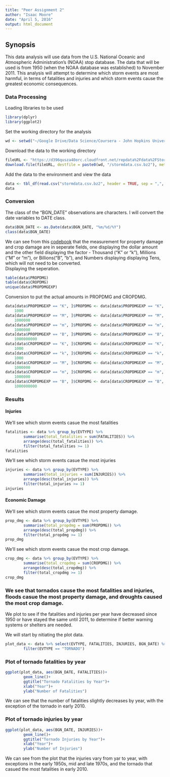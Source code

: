 ```yaml
---
title: "Peer Assignment 2"
author: "Isaac Moore"
date: "April 5, 2016"
output: html_document
---
```

## Synopsis
This data analysis will use data from the U.S. National Oceanic and Atmospheric Administration’s (NOAA) stop database. The data that will be used is from 1950 (when the NOAA database was established) to November 2011. This analysis will attempt to determine which storm events are most harmful, in terms of fatalities and injuries and which storm events cause the greatest economic consequences.  

### Data Processing  
Loading libraries to be used
```r
library(dplyr)
library(ggplot2)
```

Set the working directory for the analysis  
```r
wd <- setwd("~/Google Drive/Data Science/Coursera - John Hopkins University/Course 5 - Reproducible Research/Week 4/Peer Assignment 2")
```

Download the data to the working directory  
```r
fileURL <- "https://d396qusza40orc.cloudfront.net/repdata%2Fdata%2FStormData.csv.bz2"
download.file(fileURL, destfile = paste0(wd, "/stormdata.csv.bz2"), method = "curl")
```

Add the data to the environment and view the data  
```r
data <- tbl_df(read.csv("stormdata.csv.bz2", header = TRUE, sep = ",", stringsAsFactors = FALSE))
data
```

### Conversion  
The class of the "BGN_DATE" observations are characters. I will convert the date variables to DATE class. 
```r
data$BGN_DATE <- as.Date(data$BGN_DATE, "%m/%d/%Y")
class(data$BGN_DATE)
```  
We can see from this [codebook](https://rstudio-pubs-static.s3.amazonaws.com/58957_37b6723ee52b455990e149edde45e5b6.html) that the measurement for property damage and crop damage are in seperate fields, one displaying the dollar amount and the other field displaying the factor - Thousand ("K" or "k"), Millions ("M" or "m"), or Billions("B", "b"), and Numbers displaying displaying Tens, which will not need to be converted.  
Displaying the seperation.  
```r
table(data$PROPDMG)
table(data$CROPDMG)
unique(data$PROPDMGEXP)
```
Conversion to put the actual amounts in PROPDMG and CROPDMG.  
```r
data[data$PROPDMGEXP == "K", ]$PROPDMG <- data[data$PROPDMGEXP == "K", ]$PROPDMG * 
    1000
data[data$PROPDMGEXP == "M", ]$PROPDMG <- data[data$PROPDMGEXP == "M", ]$PROPDMG * 
    1000000
data[data$PROPDMGEXP == "m", ]$PROPDMG <- data[data$PROPDMGEXP == "m", ]$PROPDMG * 
    1000000
data[data$PROPDMGEXP == "B", ]$PROPDMG <- data[data$PROPDMGEXP == "B", ]$PROPDMG * 
    1000000000
data[data$CROPDMGEXP == "K", ]$CROPDMG <- data[data$CROPDMGEXP == "K", ]$CROPDMG * 
    1000
data[data$CROPDMGEXP == "k", ]$CROPDMG <- data[data$CROPDMGEXP == "k", ]$CROPDMG * 
    1000
data[data$CROPDMGEXP == "M", ]$CROPDMG <- data[data$CROPDMGEXP == "M", ]$CROPDMG * 
    1000000
data[data$CROPDMGEXP == "m", ]$CROPDMG <- data[data$CROPDMGEXP == "m", ]$CROPDMG * 
    1000000
data[data$CROPDMGEXP == "B", ]$CROPDMG <- data[data$CROPDMGEXP == "B", ]$CROPDMG * 
    1000000000
```
### Results  

#### Injuries
We'll see which storm events casue the most fatalities  
```r
fatalities <- data %>% group_by(EVTYPE) %>%
        summarise(total_fatalities = sum(FATALITIES)) %>%
        arrange(desc(total_fatalities)) %>%
        filter(total_fatalities >= 1)
fatalities
```

We'll see which storm events casue the most injuries  
```r
injuries <- data %>% group_by(EVTYPE) %>%
        summarise(total_injuries = sum(INJURIES)) %>%
        arrange(desc(total_injuries)) %>%
        filter(total_injuries >= 1)
injuries
```

#### Economic Damage
We'll see which storm events casue the most property damage.  
```r
prop_dmg <- data %>% group_by(EVTYPE) %>%
        summarise(total_propdmg = sum(PROPDMG)) %>%
        arrange(desc(total_propdmg)) %>%
        filter(total_propdmg >= 1)
prop_dmg
```  
We'll see which storm events casue the most crop damage.  
```r
crop_dmg <- data %>% group_by(EVTYPE) %>%
        summarise(total_cropdmg = sum(CROPDMG)) %>%
        arrange(desc(total_cropdmg)) %>%
        filter(total_cropdmg >= 1)
crop_dmg
```

### We see that tornados cause the most fatalities and injuries, floods casue the most property damage, and droughts caused the most crop damage.  
We plot to see if the fatalities and injuries per year have decreased since 1950 or have stayed the same until 2011, to determine if better warning systems or shelters are needed.    

We will start by nitiating the plot data.
```r
plot_data <- data %>% select(EVTYPE, FATALITIES, INJURIES, BGN_DATE) %>%
		filter(EVTYPE == "TORNADO")
```  
### Plot of tornado fatalities by year
```r
ggplot(plot_data, aes(BGN_DATE, FATALITIES))+
        geom_line()+
        ggtitle("Tornado Fatalities by Year")+
        xlab("Year")+
        ylab("Number of Fatalities")
```  
  
  We can see that the number of fatalities slightly decreases by year, with the exception of the tornado in early 2010.  

### Plot of tornado injuries by year
```r
ggplot(plot_data, aes(BGN_DATE, INJURIES))+
        geom_line()+
        ggtitle("Tornado Injuries by Year")+
        xlab("Year")+
        ylab("Number of Injuries")
```
  
  We can see from the plot that the injuries vary from yar to year, with exceptions in the early 1950s, mid and late 1970s, and the tornado that casued the most fatalities in early 2010.  